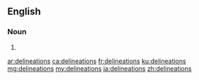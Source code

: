 ==English==

===Noun===
{{head|en|plural}}

# {{plural of|delineation|lang=en}}

[[ar:delineations]]
[[ca:delineations]]
[[fr:delineations]]
[[ku:delineations]]
[[mg:delineations]]
[[my:delineations]]
[[ja:delineations]]
[[zh:delineations]]